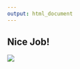 ```yaml
---
output: html_document
---
```


<div class="center">
# Nice Job!

![](img/walkby-cat-high-five.gif)
</div>
